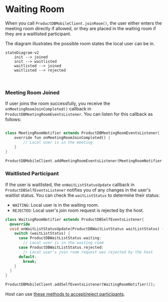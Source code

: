 # Waiting Room

When you call `ProductDBMobileClient.joinRoom()`, the user either enters the meeting room directly if allowed, or they are placed in the waiting room
if they are a waitlisted participant.

The diagram illustrates the possible room states the local user can be in.

```mermaid
stateDiagram-v2
    init --> joined
    init --> waitlisted
    waitlisted --> joined
    waitlisted --> rejected
```

<br />

### Meeting Room Joined

If user joins the room successfully, you receive the `onMeetingRoomJoinCompleted()` callback in `ProductDBMeetingRoomEventsListener`.
You can listen for this callback as follows:

```dart

class MeetingRoomNotifier extends ProductDBMeetingRoomEventsListener{
    override fun onMeetingRoomJoinCompleted() {
        // Local user is in the meeting
    }
}

ProductDBMobileClient.addMeetingRoomEventsListener(MeetingRoomNotifier());
```

### Waitlisted Participant

If the user is waitlisted, the `onWaitListStatusUpdate` callback in `ProductDBSelfEventsListener` notifies you of any changes in the
user's waitlist status. You can check the `waitListStatus` to determine their status:

- `WAITING`: Local user is in the waiting room.
- `REJECTED`: Local user's join room request is rejected by the host.

```dart
class WaitingRoomNotifier extends ProductDBSelfEventsListener{
  @override
  void onWaitListStatusUpdate(ProductDBWaitListStatus waitListStatus) {
    switch (waitListStatus) {
      case ProductDBWaitListStatus.waiting:
        // Local user is in the waiting room
      case ProductDBWaitListStatus.rejected:
        // Local user's join room request was rejected by the host
      default:
        break;
    }
  }
}

ProductDBMobileClient.addSelfEventsListener(WaitingRoomNotifier());
```

Host can use [these methods to accept/reject participants](/flutter-core/participants#waiting-room-methods).
